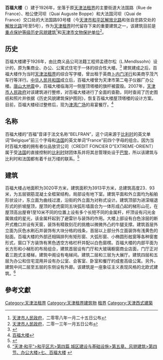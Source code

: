 {{文物保护单位
| 级别 = 省级
| 省区市 = 天津市
| 名称 = 百福大楼旧址
| 图片 = [[File:百福大楼旧影.jpg|180px]]|
| 编号 = 4-22
| 分类 = 近现代重要史迹及代表性建筑
| 时代 = 1926年
| 所在 = [[天津市|天津市]][[和平区_(天津市)|和平区]]
| 登录 = 2013年1月5日
}}

'''百福大楼'''（{{lang-fr|'''BELFRAN'''}}）建于1926年，坐落于原[[天津法租界|天津法租界]]的主要街道大法国路（Rue de France）、柏公使河坝（Quai Auguste Boppe）和大法国河坝（Quai de France）交口处的大法国路93号楼（今[[天津市|天津市]][[和平区_(天津市)|和平区]][[解放北路_(天津市)|解放北路]]和张自忠路交处的[[解放北路_(天津市)|解放北路]]1号至5号），作为[[天津租界|天津租界]]时代留存下来的重要建筑之一，该建筑目前是[[天津历史风貌建筑|重点保护等级历史风貌建筑]]<ref>[[天津市人民政府|天津市人民政府]]，二零零八年一月二十五日公布</ref>和[[天津市文物保护单位|天津市文物保护单位]]<ref>[[天津市人民政府|天津市人民政府]]，二零一三年一月五日公布</ref>。

== 历史 ==
百福大楼建于1926年，由比商义品公司法籍工程师孟德尔松（L.Mendlssohn）设计的，原为集商业、办公、公寓式住宅于一体的综合性大楼。<ref>{{Cite web |url=http://www.ce.cn/culture/memory/200908/24/t20090824_19851145.shtml |title="老洋楼"百福大楼大修 |access-date=2011-10-22 |archive-url=https://web.archive.org/web/20140727180150/http://www.ce.cn/culture/memory/200908/24/t20090824_19851145.shtml |archive-date=2014-07-27 |dead-url=yes }}</ref> 建筑建成之后，百福大楼作为当时[[天津法租界|天津法租界]]的综合写字楼，曾出租于英商[[帝国化学工业|卜内门洋行]]和美商亨茂汽车行等洋行。[[中华人民共和国|中华人民共和国]]成立后，百福大楼曾为天津市第二电子仪器厂办公楼。[[唐山大地震|唐山大地震]]中，百福大楼临海河一侧屋顶塔楼的旗杆被震毁。2007年，[[天津市人民政府|天津市人民政府]]对该建筑进行整修，对百福大楼进行了全面的查勘，同时查阅了历史图纸和照片并依据《历史风貌建筑保护图则》，恢复百福大楼屋顶塔楼的设计方案。目前，百福大楼经过整修后，现为[[津湾广场|津湾广场]]的易宴餐厅。<ref>[http://epaper.tianjinwe.com/mrxb/mrxb/2008-07/26/content_5771692.htm 百福大楼]{{Dead link|date=2018年7月 |bot=InternetArchiveBot |fix-attempted=yes }}</ref> 

== 名称 ==
百福大楼的“百福”音译于法文名称“BELFRAN”，这个词来源于[[比利时|比利时]]的英文单词“Belgique”前三个字母和[[法国|法国]]的英文单词“France”前四个字母的组合。因为当时百福大楼的拥有者仪品放贷公司（CREDIT FONCIER D"EXTREME-ORIENT）属于受[[法国|法国]]的直接控制的[[比利时|比利时]]财团体系并将其总管理处设于[[巴黎|巴黎]]，所以该建筑与比利时和法国都有着千丝万缕的联系。<ref>{{Cite web |url=http://roll.sohu.com/20110622/n311323303.shtml |title=百福大楼名字的由来 |accessdate=2011-10-22 |archive-date=2016-03-04 |archive-url=https://web.archive.org/web/20160304195103/http://roll.sohu.com/20110622/n311323303.shtml |dead-url=no }}</ref>

== 建筑 ==
{{天津历史风貌建筑 |
省区市 = 天津市 |
名称 = 百福大楼 |
图片 = [[File:百福大楼.jpg|200px]]|
编号 = 0120107|
等级 = 重点保护 |
时代 = 1926年|
所在 = [[天津市|天津市]][[和平区_(天津市)|和平区]] |
公布 = 2008年1月25日 |
}}

百福大楼占地面积为3020平方米，建筑面积为3913平方米，总建筑高度23．93米，为五层钢筋混凝土全框架结构，局部设有地下室。建筑平面和外立面均为船舶形状设计，东立面为曲线过渡，沿街的外立面为对称式设计。建筑顶部为进深缩退形式的折坡屋顶，屋顶的老虎窗同五块弧形墙面合为一体形成凸起的梯形山花，在屋顶高出屋脊1至10米不同的位置上设有多个长短不同的金属杆，杆顶设有闪光金属做成的星光，该金属杆起到了避雷针与装饰的作用。大楼上部设有白色涂层的断开式檐口并设有天窗，装饰有精致刻花的挑檐以微微外凸的牛腿支撑。建筑首层外立面为灰色水刷石并装饰有大块分格的线条，首层以上部分外立面装饰有浅黄色的贴面。百福大楼的外部还相隔排列有矩形窗、大弧形窗、小椭圆形舷窗等各种窗套形式，窗口下方装饰有黑色透空方格栏杆并配以白色窗楞。百福大楼的内部平面为长方形和小梯形的布局组合，建筑首层设有门厅和大玻璃橱窗商业店面，门厅正对着三跑式主楼梯，建筑中阁设有电梯间。建筑二层和三层为大展厅。建筑四层和五层为办公和住宅混用并设有办公室、会客室、卧室和餐厅的成套高级公寓。另外，建筑中间二层至五层的东侧设有外廊。该建筑是一座象征主义表现风格的北欧式建筑。<ref>[http://www.tjhp.gov.cn/servlet/ContentServer?cid=1105523261048&pagename=tjhp%2FPage%2Fsub-t46&c=Page “天津·和平”>和平区志>第四篇 城区建设与基础设施>第五章、风貌建筑>第四节、办公大楼>七、百福大楼] {{webarchive|url=https://web.archive.org/web/20140116090805/http://www.tjhp.gov.cn/servlet/ContentServer?cid=1105523261048&pagename=tjhp%2FPage%2Fsub-t46&c=Page |date=2014-01-16 }}</ref>

== 參考文獻 ==
<div class="references-small">
<references />
</div>

{{天津解放北路建筑群}}
{{天津市文物保护单位}}

[[Category:天津法租界|Category:天津法租界]]
[[Category:天津租界建筑物|Category:天津租界建筑物]]
[[Category:中国近代建筑|租界]]
[[Category:天津西式建築|Category:天津西式建築]]